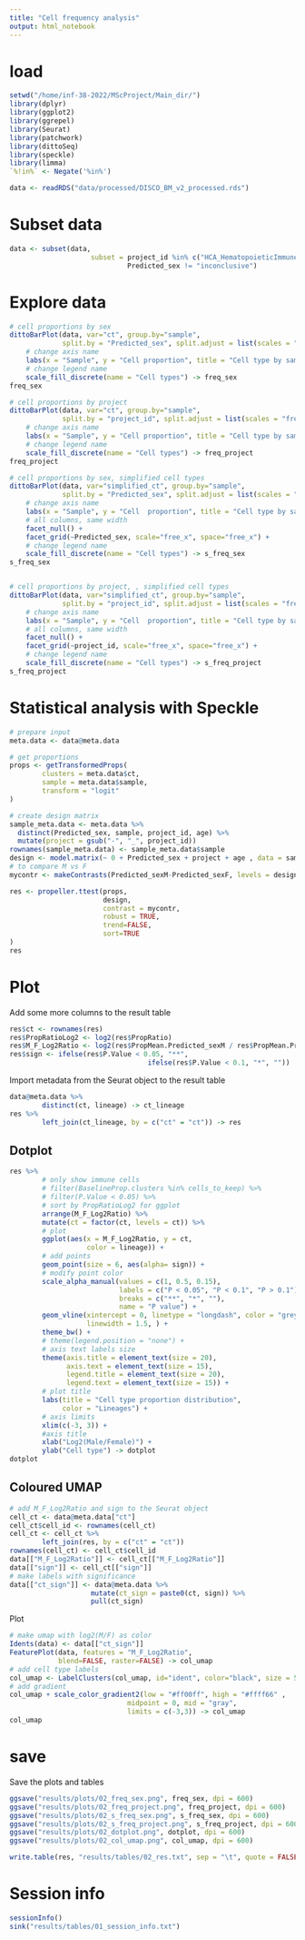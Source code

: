 ---
title: "Cell frequency analysis"
output: html_notebook
---


# load
```{r load libraries}
setwd("/home/inf-38-2022/MScProject/Main_dir/")
library(dplyr)
library(ggplot2)
library(ggrepel)
library(Seurat)
library(patchwork)
library(dittoSeq)
library(speckle)
library(limma)
`%!in%` <- Negate('%in%')
```



```{r load data}
data <- readRDS("data/processed/DISCO_BM_v2_processed.rds")
```


# Subset data
```{r}
data <- subset(data,
                    subset = project_id %in% c("HCA_HematopoieticImmuneCellAtlas", "GSE120221", "GSE185381") &
                             Predicted_sex != "inconclusive")
```

# Explore data

```{r}
# cell proportions by sex
dittoBarPlot(data, var="ct", group.by="sample",
             split.by = "Predicted_sex", split.adjust = list(scales = "free")) +
    # change axis name
    labs(x = "Sample", y = "Cell proportion", title = "Cell type by sample and sex") +
    # change legend name
    scale_fill_discrete(name = "Cell types") -> freq_sex
freq_sex

# cell proportions by project
dittoBarPlot(data, var="ct", group.by="sample",
             split.by = "project_id", split.adjust = list(scales = "free")) +
    # change axis name
    labs(x = "Sample", y = "Cell proportion", title = "Cell type by sample and project") +
    # change legend name
    scale_fill_discrete(name = "Cell types") -> freq_project
freq_project

# cell proportions by sex, simplified cell types
dittoBarPlot(data, var="simplified_ct", group.by="sample",
             split.by = "Predicted_sex", split.adjust = list(scales = "free")) +
    # change axis name
    labs(x = "Sample", y = "Cell  proportion", title = "Cell type by sample and project") +
    # all columns, same width
    facet_null() +
    facet_grid(~Predicted_sex, scale="free_x", space="free_x") +
    # change legend name
    scale_fill_discrete(name = "Cell types") -> s_freq_sex
s_freq_sex


# cell proportions by project, , simplified cell types
dittoBarPlot(data, var="simplified_ct", group.by="sample",
             split.by = "project_id", split.adjust = list(scales = "free")) +
    # change axis name
    labs(x = "Sample", y = "Cell  proportion", title = "Cell type by sample and project") +
    # all columns, same width
    facet_null() +
    facet_grid(~project_id, scale="free_x", space="free_x") +
    # change legend name
    scale_fill_discrete(name = "Cell types") -> s_freq_project
s_freq_project

```

# Statistical analysis with Speckle

```{r}
# prepare input
meta.data <- data@meta.data

# get proportions
props <- getTransformedProps(
        clusters = meta.data$ct,
        sample = meta.data$sample,
        transform = "logit"
)

# create design matrix
sample_meta.data <- meta.data %>%
  distinct(Predicted_sex, sample, project_id, age) %>%
  mutate(project = gsub("-", "_", project_id))
rownames(sample_meta.data) <- sample_meta.data$sample
design <- model.matrix(~ 0 + Predicted_sex + project + age , data = sample_meta.data)
# to compare M vs F
mycontr <- makeContrasts(Predicted_sexM-Predicted_sexF, levels = design)
```

```{r}
res <- propeller.ttest(props,
                       design,
                       contrast = mycontr,
                       robust = TRUE,
                       trend=FALSE,
                       sort=TRUE
)
res
```





# Plot

Add some more columns to the result table
```{r}
res$ct <- rownames(res)
res$PropRatioLog2 <- log2(res$PropRatio)
res$M_F_Log2Ratio <- log2(res$PropMean.Predicted_sexM / res$PropMean.Predicted_sexF)
res$sign <- ifelse(res$P.Value < 0.05, "**",
                                  ifelse(res$P.Value < 0.1, "*", ""))

```

Import metadata from the Seurat object to the result table
```{r}
data@meta.data %>%
        distinct(ct, lineage) -> ct_lineage
res %>%
        left_join(ct_lineage, by = c("ct" = "ct")) -> res

```
## Dotplot


```{r}
res %>%
        # only show immune cells
        # filter(BaselineProp.clusters %in% cells_to_keep) %>%
        # filter(P.Value < 0.05) %>%
        # sort by PropRatioLog2 for ggplot
        arrange(M_F_Log2Ratio) %>%
        mutate(ct = factor(ct, levels = ct)) %>%
        # plot
        ggplot(aes(x = M_F_Log2Ratio, y = ct,
                   color = lineage)) +
        # add points
        geom_point(size = 6, aes(alpha= sign)) +
        # modify point color
        scale_alpha_manual(values = c(1, 0.5, 0.15),
                           labels = c("P < 0.05", "P < 0.1", "P > 0.1"),
                           breaks = c("**", "*", ""),
                           name = "P value") +
        geom_vline(xintercept = 0, linetype = "longdash", color = "grey",
                   linewidth = 1.5, ) +
        theme_bw() +
        # theme(legend.position = "none") +
        # axis text labels size
        theme(axis.title = element_text(size = 20),
              axis.text = element_text(size = 15),
              legend.title = element_text(size = 20),
              legend.text = element_text(size = 15)) +
        # plot title
        labs(title = "Cell type proportion distribution",
             color = "Lineages") +
        # axis limits
        xlim(c(-3, 3)) +
        #axis title
        xlab("Log2(Male/Female)") +
        ylab("Cell type") -> dotplot
dotplot
```


## Coloured UMAP

```{r}
# add M_F_Log2Ratio and sign to the Seurat object
cell_ct <- data@meta.data["ct"]
cell_ct$cell_id <- rownames(cell_ct)
cell_ct <- cell_ct %>%
        left_join(res, by = c("ct" = "ct"))
rownames(cell_ct) <- cell_ct$cell_id
data[["M_F_Log2Ratio"]] <- cell_ct[["M_F_Log2Ratio"]]
data[["sign"]] <- cell_ct[["sign"]]
# make labels with significance
data[["ct_sign"]] <- data@meta.data %>%
                    mutate(ct_sign = paste0(ct, sign)) %>%
                    pull(ct_sign)
```

Plot
```{r}
# make umap with log2(M/F) as color
Idents(data) <- data[["ct_sign"]]
FeaturePlot(data, features = "M_F_Log2Ratio",
            blend=FALSE, raster=FALSE) -> col_umap
# add cell type labels
col_umap <- LabelClusters(col_umap, id="ident", color="black", size = 5, repel=T, max.overlaps=Inf)
# add gradient
col_umap + scale_color_gradient2(low = "#ff00ff", high = "#ffff66" ,
                             midpoint = 0, mid = "gray",
                             limits = c(-3,3)) -> col_umap
col_umap
```



# save

Save the plots and tables
```{r}
ggsave("results/plots/02_freq_sex.png", freq_sex, dpi = 600)
ggsave("results/plots/02_freq_project.png", freq_project, dpi = 600)
ggsave("results/plots/02_s_freq_sex.png", s_freq_sex, dpi = 600)
ggsave("results/plots/02_s_freq_project.png", s_freq_project, dpi = 600)
ggsave("results/plots/02_dotplot.png", dotplot, dpi = 600)
ggsave("results/plots/02_col_umap.png", col_umap, dpi = 600)

write.table(res, "results/tables/02_res.txt", sep = "\t", quote = FALSE, row.names = FALSE)
```

# Session info

```{r}
sessionInfo()
sink("results/tables/01_session_info.txt")

```